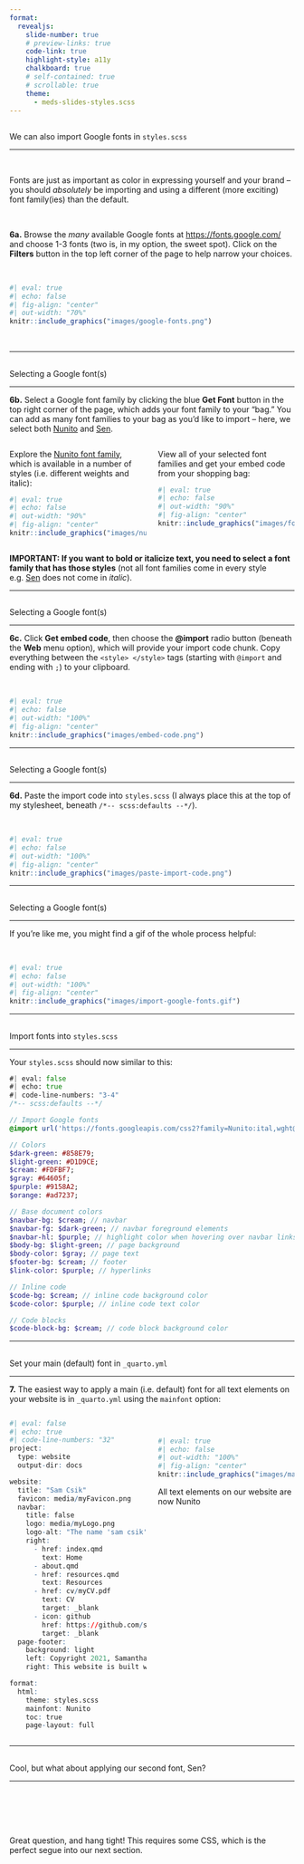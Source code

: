 ```yaml
---
format: 
  revealjs:
    slide-number: true
    # preview-links: true
    code-link: true
    highlight-style: a11y
    chalkboard: true
    # self-contained: true
    # scrollable: true
    theme: 
      - meds-slides-styles.scss
---
```


## {#explore-fonts data-menu-title="Explore Google fonts"}

[We can also import Google fonts in `styles.scss`]{.slide-title2}

<hr>

<br>

[Fonts are just as important as color in expressing yourself and your brand -- you should *absolutely* be importing and using a different (more exciting) font family(ies) than the default.]{.body-text-m}

<br>

[**6a.**]{.teal-text} Browse the *many* available Google fonts at [https://fonts.google.com/](https://fonts.google.com/){target="_blank"} and choose 1-3 fonts (two is, in my option, the sweet spot). Click on the **Filters** button in the top left corner of the page to help narrow your choices.

<br>

```r
#| eval: true 
#| echo: false
#| fig-align: "center"
#| out-width: "70%" 
knitr::include_graphics("images/google-fonts.png")
```

<br>

---

## {#select-fonts1 data-menu-title="Select Fonts 1"}

[Selecting a Google font(s)]{.slide-title}

<hr>

[**6b.**]{.teal-text} Select a Google font family by clicking the blue **Get Font** button in the top right corner of the page, which adds your font family to your “bag.” You can add as many font families to your bag as you’d like to import -- here, we select both [Nunito](https://fonts.google.com/specimen/Nunito?query=nunito){target="_blank"} and [Sen](https://fonts.google.com/specimen/Sen?query=sen){target="_blank"}.

:::: {.columns}

::: {.column width="50%"}
::: {.center-text .body-text-s .gray-text}
Explore the [Nunito font family](https://fonts.google.com/specimen/Nunito){target="_blank"}, which is available in a number of styles (i.e. different weights and italic):
:::
```r
#| eval: true
#| echo: false
#| out-width: "90%"
#| fig-align: "center"
knitr::include_graphics("images/nunito.png")
```
:::

::: {.column width="50%"}
::: {.center-text .body-text-s .gray-text}
View all of your selected font families and get your embed code from your shopping bag:
:::
```r
#| eval: true
#| echo: false
#| out-width: "90%"
#| fig-align: "center"
knitr::include_graphics("images/font-bag.png")
```
:::

::::

::: {.center-text .body-text-s}
[**IMPORTANT: If you want to bold or italicize text, you need to select a font family that has those styles**]{.teal-text} (not all font families come in every style e.g. [Sen](https://fonts.google.com/specimen/Sen?query=sen){target="_blank"} does not come in *italic*).
:::

---

## {#select-fonts2 data-menu-title="Select Fonts 2"}

[Selecting a Google font(s)]{.slide-title}

<hr>

[**6c.**]{.teal-text} Click **Get embed code**, then choose the **@import** radio button (beneath the **Web** menu option), which will provide your import code chunk. Copy everything between the `<style> </style>` tags (starting with `@import` and ending with `;`) to your clipboard.

<br>

```r
#| eval: true
#| echo: false
#| out-width: "100%"
#| fig-align: "center"
knitr::include_graphics("images/embed-code.png")
```

---

## {#select-fonts3 data-menu-title="Select Fonts 3"}

[Selecting a Google font(s)]{.slide-title}

<hr>

[**6d.**]{.teal-text} Paste the import code into `styles.scss` (I always place this at the top of my stylesheet, beneath `/*-- scss:defaults --*/`).

<br>

```r
#| eval: true
#| echo: false
#| out-width: "100%"
#| fig-align: "center"
knitr::include_graphics("images/paste-import-code.png")
```

---

## {#select-fonts-gif data-menu-title="Select Fonts (gif)"}

[Selecting a Google font(s)]{.slide-title}

<hr>

If you're like me, you might find a gif of the whole process helpful:

<br>

```r
#| eval: true
#| echo: false
#| out-width: "100%"
#| fig-align: "center"
knitr::include_graphics("images/import-google-fonts.gif")
```

---

## {#import-fonts-code data-menu-title="Import fonts (code)"}

[Import fonts into `styles.scss`]{.slide-title}

<hr>
 
Your `styles.scss` should now similar to this:

```sass
#| eval: false
#| echo: true
#| code-line-numbers: "3-4"
/*-- scss:defaults --*/

// Import Google fonts
@import url('https://fonts.googleapis.com/css2?family=Nunito:ital,wght@0,200..1000;1,200..1000&family=Sen:wght@400..800&display=swap');

// Colors
$dark-green: #858E79;
$light-green: #D1D9CE;
$cream: #FDFBF7;
$gray: #64605f;
$purple: #9158A2;
$orange: #ad7237;

// Base document colors
$navbar-bg: $cream; // navbar
$navbar-fg: $dark-green; // navbar foreground elements
$navbar-hl: $purple; // highlight color when hovering over navbar links
$body-bg: $light-green; // page background 
$body-color: $gray; // page text 
$footer-bg: $cream; // footer 
$link-color: $purple; // hyperlinks 

// Inline code
$code-bg: $cream; // inline code background color
$code-color: $purple; // inline code text color

// Code blocks
$code-block-bg: $cream; // code block background color 
```

---

## {#set-mainfont data-menu-title="Set mainfont"}

[Set your main (default) font in `_quarto.yml`]{.slide-title2}

<hr>

[**7.**]{.teal-text} The easiest way to apply a main (i.e. default) font for all text elements on your website is in `_quarto.yml` using the `mainfont` option: 
 
:::: {.columns}

::: {.column width="50%"}
```r
#| eval: false
#| echo: true
#| code-line-numbers: "32"
project:
  type: website
  output-dir: docs

website:
  title: "Sam Csik"
  favicon: media/myFavicon.png
  navbar:
    title: false
    logo: media/myLogo.png
    logo-alt: "The name 'sam csik' written in green text. Above 'csik' is a dark green horizontal line, above which sits a green chick."
    right:
      - href: index.qmd
        text: Home
      - about.qmd
      - href: resources.qmd
        text: Resources
      - href: cv/myCV.pdf
        text: CV
        target: _blank
      - icon: github
        href: https://github.com/samanthacsik
        target: _blank
  page-footer:
    background: light
    left: Copyright 2021, Samantha Csik
    right: This website is built with {{< fa heart title="a heart" >}}, [{{< fa brands github title="GitHub octocat logo" >}}](https://github.com/samanthacsik/samanthacsik.github.io){target=_blank}, [{{< fa brands r-project title="R Project" >}}](https://www.r-project.org/about.html){target=_blank} and [Quarto](https://quarto.org/){target=_blank}

format:
  html:
    theme: styles.scss
    mainfont: Nunito
    toc: true
    page-layout: full
```
:::

::: {.column width="50%"}

<br>

```r
#| eval: true
#| echo: false
#| out-width: "100%"
#| fig-align: "center"
knitr::include_graphics("images/mainfont.png")
```

::: {.center-text .body-text-s .gray-text}
All text elements on our website are now Nunito
:::
:::
::::

---

## {#apply-other-fonts data-menu-title="Apply other fonts?"}

[Cool, but what about applying our second font, Sen?]{.slide-title}

<hr>

<br>
<br>
<br>
<br>

::: {.body-text-xl .center-text}
Great question, and hang tight! This requires some CSS, which is the perfect segue into our next section.
:::

<!-- --- -->

<!-- ::: {.body-text .topbr .bottombr} -->
<!-- **{{< fa angle-right >}}** If you plan to use multiple fonts, you can create Sass variables for each font type, then use those variables as you construct your CSS rules. For example, this slide deck uses three fonts (Sanchez, Montserrat, and Roboto Mono): -->
<!-- ::: -->

<!-- ```{css} -->
<!-- #| eval: false -->
<!-- #| echo: true -->
<!-- // Import fonts -->
<!-- @import url('https://fonts.googleapis.com/css2?family=Lato&family=Montserrat&family=Nunito+Sans:wght@200&family=Roboto+Mono:wght@300&family=Sanchez&display=swap'); -->

<!-- // Fonts -->
<!-- $font-family-serif: 'Sanchez', serif;  -->
<!-- $font-family-sans-serif: 'Montserrat', sans-serif;  -->
<!-- $font-family-monospace: 'Roboto Mono', monospace; -->
<!-- ``` -->

<!-- ::: {.body-text .topbr .bottombr} -->
<!-- **{{< fa angle-right >}}** You *must* import a higher font weight (e.g. 800), in addition to your standard "regular" weight, if you wish to **bold** text -- even bolding text using markdown syntax (e.g. `**this text is bold**`) will not work unless a higher font weight style is imported).  -->
<!-- ::: -->




